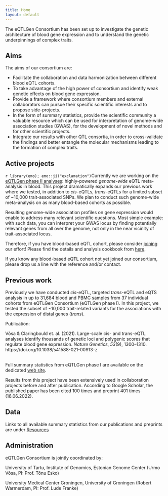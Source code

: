 ```yaml
---
title: Home
layout: default
---
```


The eQTLGen Consortium has been set up to investigate the genetic architecture of blood gene expression and to understand the genetic underpinnings of complex traits.

## Aims

The aims of our consortium are:

-   Facilitate the collaboration and data harmonization between different blood eQTL cohorts.
-   To take advantage of the high power of consortium and identify weak genetic effects on blood gene expression.
-   Provide a framework where consortium members and external collaborators can pursue their specific scientific interests and to propose side-projects.
-   In the form of summary statistics, provide the scientific community a valuable resource which can be used for interpretation of genome-wide association studies (GWAS), for the development of novel methods and for other scientific projects.
-   Integrate our results with other QTL consortia, in order to cross-validate the findings and better entangle the molecular mechanisms leading to the formation of complex traits.

## Active projects

`r library(emo); emo::ji("exclamation")`Currently we are working on the [eQTLGen phase II analyses](projects.html#eqtlgen-phase-ii-global-eqtl-analysis): highly-powered *genome-wide* eQTL meta-analysis in blood. This project dramatically expands our previous work where we tested, in addition to *cis*-eQTLs, *trans*-eQTLs for a limited subset of \~10,000 trait-associated SNPs. We plan to conduct such genome-wide meta-analysis on as many blood-based cohorts as possible.

Resulting genome-wide association profiles on gene expression would enable to address many relevant scientific questions. Most simple example: with such data, you can interpret your GWAS locus by finding potentially relevant genes from all over the genome, not only in the near vicinity of trait-associated locus.

Therefore, if you have blood-based eQTL cohort, please consider [joining](collaboration.html) our effort! Please find the details and analysis cookbook from [here](eQTLGen-p2-cookbook.html).

If you know any blood-based eQTL cohort not yet joined our consortium, please drop us a line with the reference and/or contact.

## Previous work

Previously we have conducted *cis*-eQTL, targeted *trans*-eQTL and eQTS analysis in up to 31,684 blood and PBMC samples from 37 individual cohorts from eQTLGen Consortium (eQTLGen phase I). In this project, we tested the subset of \~10,000 trait-related variants for the associations with the expression of distal genes (*trans*).

Publication: 

<div class="csl-entry">Võsa & Claringbould et. al. (2021). Large-scale cis- and trans-eQTL analyses identify thousands of genetic loci and polygenic scores that regulate blood gene expression. <i>Nature Genetics</i>, <i>53</i>(9), 1300–1310. https://doi.org/10.1038/s41588-021-00913-z</div>
<br>
Full summary statistics from eQTLGen phase I are available on the dedicated [web site](www.eqtlgen.org).

Results from this project have been extensively used in collaboration projects before and after publication. According to Google Scholar, the published paper has been cited 100 times and preprint 401 times (16.06.2022).

## Data

Links to all available summary statistics from our publications and preprints are under [Resources](resources.html)

## Administration

eQTLGen Consortium is jointly coordinated by:

University of Tartu, Institute of Genomics, Estonian Genome Center (Urmo Võsa, PI: Prof. Tõnu Esko)

University Medical Center Groningen, University of Groningen (Robert Warmerdam, PI: Prof. Lude Franke)

